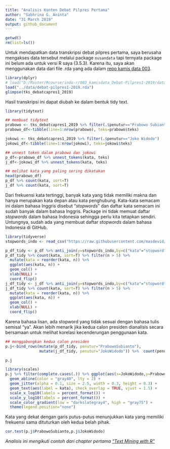 ```yaml
---
title: "Analisis Konten Debat Pilpres Pertama"
author: "Sabhrina G. Aninta"
date: "31 March 2019"
output: github_document
---
```


```r
getwd()
rm(list=ls())
```

Untuk mendapatkan data transkripsi debat pilpres pertama, saya berusaha mengakses data tersebut melalui package `nusandata` tapi ternyata package ini belum ada untuk versi R saya (3.5.3). Karena itu, saya akan menggunakan data dari file .rda yang ada dalam [repo kamis data 003](https://github.com/indo-r/003_kamisdata_Debat-Pilpres1-2019).

```r
library(dplyr)
# load("D:/Master/Rcourse/indo-r/003_kamisdata_Debat-Pilpres1-2019/data/debat-pilpres1-2019.rda")
load("../data/debat-pilpres1-2019.rda")
glimpse(tks_debatcapres1_2019)

```

Hasil transkripsi ini dapat diubah ke dalam bentuk tidy text.

```r
library(tidytext)

## membuat tidytext
prabowo <- tks_debatcapres1_2019 %>% filter(.$penutur=="Prabowo Subianto")
prabowo_df<-tibble(line=1:nrow(prabowo), teks=prabowo$teks)

jokowi <- tks_debatcapres1_2019 %>% filter(.$penutur=="Joko Widodo")
jokowi_df<-tibble(line=1:nrow(jokowi), teks=jokowi$teks)

## unnest token dalam prabowo dan jokowi
p_df<-prabowo_df %>% unnest_tokens(kata, teks)
j_df<-jokowi_df %>% unnest_tokens(kata, teks)

## melihat kata yang paling sering dikatakan
head(prabowo_df)
p_df %>% count(kata, sort=T)
j_df %>% count(kata, sort=T)
```

Dari frekuensi kata tertinggi, banyak kata yang tidak memiliki makna dan hanya merupakan kata depan atau kata penghubung. Kata-kata semacam ini dalam bahasa Inggris disebut "*stopwords*" dan daftar kata semacam ini sudah banyak dalam bahasa Inggris. Package ini tidak memuat daftar *stopwords* dalam bahasa Indonesia sehingga perlu kita tetapkan sendiri. Untungnya, sudah ada yang membuat daftar *stopwords* dalam bahasa Indonesia di GitHub.

```r
library(tidyverse)
stopwords_indo <- read_csv("https://raw.githubusercontent.com/masdevid/ID-Stopwords/master/id.stopwords.02.01.2016.txt", col_names = "stopword")

p_df_tidy <- p_df %>% anti_join(y=stopwords_indo,by=c("kata"="stopword"))
p_df_tidy %>% count(kata, sort=T) %>% filter(n > 5) %>%
  mutate(kata = reorder(kata, n)) %>%
  ggplot(aes(kata, n)) +
  geom_col() +
  xlab(NULL) +
  coord_flip()
j_df_tidy <- j_df %>% anti_join(y=stopwords_indo,by=c("kata"="stopword"))
j_df_tidy %>% count(kata, sort=T) %>% filter(n > 5) %>%
  mutate(kata = reorder(kata, n)) %>%
  ggplot(aes(kata, n)) +
  geom_col() +
  xlab(NULL) +
  coord_flip()
```

Karena bahasa lisan, ada stopword yang tidak sesuai dengan bahasa tulis semisal "ya". Akan lebih menarik jika kedua calon presiden dianalisis secara bersamaan untuk melihat korelasi kecenderungan penggunaan kata.

```r
## menggabungkan kedua calon presiden
p.j<-bind_rows(mutate(p_df_tidy, penutur="PrabowoSubianto"),
               mutate(j_df_tidy, penutur="JokoWidodo")) %>%  count(penutur, kata) %>% group_by(penutur) %>%  mutate(proporsi = n / sum(n)) %>% select(-n) %>% spread(penutur,proporsi)

p.j

library(scales)
p.j %>% filter(complete.cases(.)) %>% ggplot(aes(x=JokoWidodo,y=PrabowoSubianto)) +
  geom_abline(color = "gray40", lty = 2) +
  geom_jitter(alpha = 0.1, size = 2.5, width = 0.3, height = 0.3) +
  geom_text(aes(label = kata), check_overlap = TRUE, vjust = 1.5) +
  scale_x_log10(labels = percent_format()) +
  scale_y_log10(labels = percent_format()) +
  scale_color_gradient(low = "darkslategray4", high = "gray75") +
  theme(legend.position="none")

```

Kata yang dekat dengan garis putus-putus menunjukkan kata yang memiliki frekuensi sama dituturkan oleh kedua belah pihak.

```r
cor.test(p.j$PrabowoSubianto,p.j$JokoWidodo)
```

*Analisis ini mengikuti contoh dari chapter pertama ["Text Mining with R"](https://www.tidytextmining.com)*

